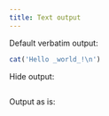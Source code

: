 ```yaml
---
title: Text output
---
```


Default verbatim output:

```r
cat('Hello _world_!\n')
```

Hide output:

```r
```

Output as is:

```r
```

